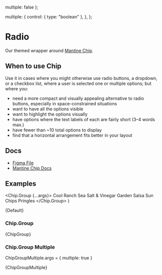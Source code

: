 
  multiple: false
};

  multiple: {
    control: { type: "boolean" },
  },
};


<Meta title="Inputs/Chip" component={Chip} args={args} argTypes={argTypes} />

# Radio

Our themed wrapper around [Mantine Chip](https://v6.mantine.dev/core/chip/).

## When to use Chip

Use it in cases where you might otherwise use radio buttons, a dropdown, or a checkbox list, where a user is selected one or multiple options; but where you:

- need a more compact and visually appealing alternative to radio buttons, especially in space-constrained situations
- want to have all the options visible
- want to highlight the options visually
- have options where the text labels of each are fairly short (3–4 words max.)
- have fewer than ~10 total options to display
- find that a horizontal arrangement fits better in your layout

## Docs

- [Figma File](https://www.figma.com/design/iDerq0WExIcm3dtIhbbIwc/Input-%2F-Chip?node-id=5-70&t=3pGdl7ss7JgSaRqC-0)
- [Mantine Chip Docs](https://v6.mantine.dev/core/chip/)

## Examples


 <Chip.Group {...args}>
  <Group>
    <Chip value="cool_ranch" >Cool Ranch</Chip>
    <Chip value="sea_sand_&_vinegar" >Sea Salt & Vinegar</Chip>
    <Chip value="garden_salsa" >Garden Salsa Sun Chips</Chip>
    <Chip value="pringles" >Pringles</Chip>
  </Group>
 </Chip.Group>
)


<Canvas>
  <Story name="Default">{Default}</Story>
</Canvas>

### Chip.Group


<Canvas>
  <Story name="Chip group">{ChipGroup}</Story>
</Canvas>

### Chip.Group Multiple

ChipGroupMultiple.args = {
  multiple: true
}

<Canvas>
  <Story name="Chip group multiple">{ChipGroupMultiple}</Story>
</Canvas>



